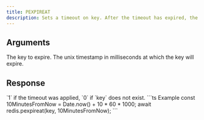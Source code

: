 ```yaml
---
title: PEXPIREAT
description: Sets a timeout on key. After the timeout has expired, the key will automatically be deleted.
---
```



## Arguments

<ParamField body="key" type="string" required>
  The key to expire.
</ParamField>

<ParamField body="unixmilli" type="integer">
  The unix timestamp in milliseconds at which the key will expire.

</ParamField>

## Response

<ResponseField type="integer" required>
 `1` if the timeout was applied, `0` if `key` does not exist.
</ResponseField>

<RequestExample>
```ts Example
const 10MinutesFromNow = Date.now() + 10 * 60 * 1000;
 await redis.pexpireat(key, 10MinutesFromNow);
```
</RequestExample>
